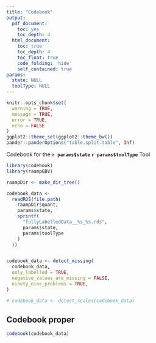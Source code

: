 ```yaml
---
title: "Codebook"
output:
  pdf_document:
    toc: yes
    toc_depth: 4
  html_document:
    toc: true
    toc_depth: 4
    toc_float: true
    code_folding: 'hide'
    self_contained: true
params:
  state: NULL
  toolType: NULL
---
```


```r
knitr::opts_chunk$set(
  warning = TRUE,
  message = TRUE,
  error = TRUE, 
  echo = FALSE
)
ggplot2::theme_set(ggplot2::theme_bw())
pander::panderOptions("table.split.table", Inf)
```

Codebook for the **`r params$state` `r params$toolType`** Tool

```r
library(codebook)
library(raampGBV)

raampDir <- make_dir_tree()

codebook_data <-
  readRDS(file.path(
    raampDir$quant,
    params$state,
    sprintf(
      "fullyLabelledData__%s_%s.rds",
      params$state,
      params$toolType
    )
  ))


codebook_data <- detect_missing(
  codebook_data,
  only_labelled = TRUE,
  negative_values_are_missing = FALSE,
  ninety_nine_problems = TRUE,
)

# codebook_data <- detect_scales(codebook_data)
```


## Codebook proper

```r
codebook(codebook_data)
```
